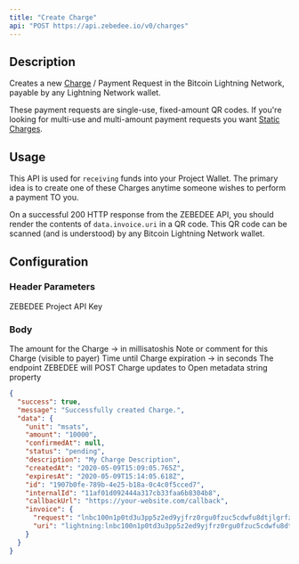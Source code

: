 ```yaml
---
title: "Create Charge"
api: "POST https://api.zebedee.io/v0/charges"
---
```


## Description

Creates a new [Charge](/docs/glossary#charge) / Payment Request in the Bitcoin Lightning Network, payable by any Lightning Network wallet.

These payment requests are single-use, fixed-amount QR codes. If you're looking for multi-use and multi-amount payment requests you want [Static Charges](/api/static-charges/create/).

## Usage

This API is used for `receiving` funds into your Project Wallet. The primary idea is to create one of these Charges anytime someone wishes to perform a payment TO you.

On a successful 200 HTTP response from the ZEBEDEE API, you should render the contents of `data.invoice.uri` in a QR code. This QR code can be scanned (and is understood) by any Bitcoin Lightning Network wallet.

## Configuration

### Header Parameters

<ParamField required header="Content-Type" default="application/json" type="application/json" />

<ParamField required header="apikey" type="string">
  ZEBEDEE Project API Key
</ParamField>

### Body

<ParamField required body="amount" type="string">
  The amount for the Charge -> in millisatoshis
</ParamField>

<ParamField required body="description" type="string">
  Note or comment for this Charge (visible to payer)
</ParamField>

<ParamField initialValue="‎" body="expiresIn" type="number">
  Time until Charge expiration -> in seconds
</ParamField>

<ParamField initialValue="‎" body="callbackUrl" type="string">
  The endpoint ZEBEDEE will POST Charge updates to
</ParamField>

<ParamField initialValue="‎" body="internalId" type="string">
  Open metadata string property
</ParamField>

<CodeGroup />

<ResponseExample>

```json Response
{
  "success": true,
  "message": "Successfully created Charge.",
  "data": {
    "unit": "msats",
    "amount": "10000",
    "confirmedAt": null,
    "status": "pending",
    "description": "My Charge Description",
    "createdAt": "2020-05-09T15:09:05.765Z",
    "expiresAt": "2020-05-09T15:14:05.618Z",
    "id": "1907b0fe-789b-4e25-b18a-0c4c0f5cced7",
    "internalId": "11af01d092444a317cb33faa6b8304b8",
    "callbackUrl": "https://your-website.com/callback",
    "invoice": {
      "request": "lnbc100n1p0td3u3pp5z2ed9yjfrz0rgu0fzuc5cdwfu8dtjlgrfztz5uga8hakkjy2yzgsdpzf4ujqsmgv9exwefqg3jhxcmjd9c8g6t0dccqzpgxqzfvsp5q8z5mkghmuzrnusxdwtmls7x8vuy63j25rt4z55gj3s7340dv72q9qy9qsqz02rlmlzcvew3vk90c6l0369ewk7tkr2tx0yrk3qa235v07w6d3qeksk99wm7y8f8ug7zqy6yjudu4cs2f4umpey43cw7msyj7uqj2qq8x03te",
      "uri": "lightning:lnbc100n1p0td3u3pp5z2ed9yjfrz0rgu0fzuc5cdwfu8dtjlgrfztz5uga8hakkjy2yzgsdpzf4ujqsmgv9exwefqg3jhxcmjd9c8g6t0dccqzpgxqzfvsp5q8z5mkghmuzrnusxdwtmls7x8vuy63j25rt4z55gj3s7340dv72q9qy9qsqz02rlmlzcvew3vk90c6l0369ewk7tkr2tx0yrk3qa235v07w6d3qeksk99wm7y8f8ug7zqy6yjudu4cs2f4umpey43cw7msyj7uqj2qq8x03te"
    }
  }
}
```

</ResponseExample>
